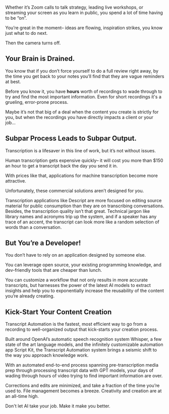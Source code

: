 Whether it’s Zoom calls to talk strategy, leading live workshops, or streaming your screen as you learn in public, you spend a lot of time having to be “on”.

You’re great in the moment– ideas are flowing, inspiration strikes, you know just what to do next.

Then the camera turns off.

## Your Brain is Drained.

You know that if you don’t force yourself to do a full review right away, by the time you get back to your notes you’ll find that they are vague reminders at best.

Before you know it, you have **hours** worth of recordings to wade through to try and find the most important information. Even for short recordings it's a grueling, error-prone process.

Maybe it’s not that big of a deal when the content you create is strictly for you, but when the recordings you have directly impacts a client or your job...

## Subpar Process Leads to Subpar Output.

Transcription is a lifesaver in this line of work, but it’s not without issues.

Human transcription gets expensive quickly– it will cost you more than $150 an hour to get a transcript back the day you send it in.

With prices like that, applications for machine transcription become more attractive.

Unfortunately, these commercial solutions aren’t designed for you.

Transcription applications like Descript are more focused on editing source material for public consumption than they are on transcribing conversations. Besides, the transcription quality isn’t that great. Technical jargon like library names and acronyms trip up the system, and if a speaker has any trace of an accent, the transcript can look more like a random selection of words than a conversation.

## But You’re a Developer!

You don’t have to rely on an application designed by someone else.

You can leverage open source, your existing programming knowledge, and dev-friendly tools that are cheaper than lunch.

You can customize a workflow that not only results in more accurate transcripts, but harnesses the power of the latest AI models to extract insights and help you to exponentially increase the reusability of the content you’re already creating.

## Kick-Start Your Content Creation

Transcript Automation is the fastest, most efficient way to go from a recording to well-organized output that kick-starts your creation process.

Built around OpenAI’s automatic speech recognition system Whisper, a few state of the art language models, and the infinitely customizable automation app Script Kit, the Transcript Automation system brings a seismic shift to the way you approach knowledge work.

With an automated end-to-end process spanning pre-transcription media prep through processing transcript data with GPT models, your days of wading through hours of video trying to find important information are over.

Corrections and edits are minimized, and take a fraction of the time you’re used to. File management becomes a breeze. Creativity and creation are at an all-time high.

Don't let AI take your job.
Make it make you better.
